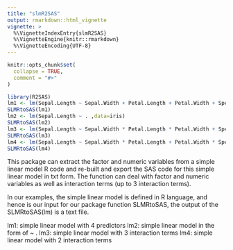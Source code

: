 ---
title: "slmR2SAS"
output: rmarkdown::html_vignette
vignette: >
  %\VignetteIndexEntry{slmR2SAS}
  %\VignetteEngine{knitr::rmarkdown}
  %\VignetteEncoding{UTF-8}
---

```{r, include = FALSE}
knitr::opts_chunk$set(
  collapse = TRUE,
  comment = "#>"
)
```


```{r setup}
library(R2SAS)
lm1 <- lm(Sepal.Length ~ Sepal.Width + Petal.Length + Petal.Width + Species,data = iris)
SLMRtoSAS(lm1)
lm2 <- lm(Sepal.Length ~ . ,data=iris)
SLMRtoSAS(lm2)
lm3 <- lm(Sepal.Length ~ Sepal.Width * Petal.Length * Petal.Width + Species,data = iris)
SLMRtoSAS(lm3)
lm4 <- lm(Sepal.Length ~ Sepal.Width * Petal.Length + Petal.Width * Species,data = iris)
SLMRtoSAS(lm4)
```

This package can extract the factor and numeric variables from a simple linear model R code and re-built and export the SAS code for this simple linear model in txt form. The function can deal with factor and numeric variables as well as interaction terms (up to 3 interaction terms).

In our examples, the simple linear model is defined in R language, and hence is our input for our package function SLMRtoSAS, the output of the SLMRtoSAS(lm) is a text file. 

lm1: simple linear model with 4 predictors
lm2: simple linear model in the form of ~ .
lm3: simple linear model with 3 interaction terms 
lm4: simple linear model with 2 interaction terms 

